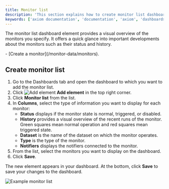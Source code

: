 ```yaml
---
title: Monitor list
description: 'This section explains how to create monitor list dashboard elements and add them to your dashboard.'
keywords: ['axiom documentation', 'documentation', 'axiom', 'dashboards', 'collaboration', 'queries', 'visualizations', 'filters', 'charts', 'simple query builder', 'advanced query builder']
---
```



The monitor list dashboard element provides a visual overview of the monitors you specify. It offers a quick glance into important developments about the monitors such as their status and history.

<Prerequisites />
- [Create a monitor](/monitor-data/monitors).

## Create monitor list

1. Go to the Dashboards tab and open the dashboard to which you want to add the monitor list.
1. Click <img src="/doc-assets/icons/plus.svg" className="inline-icon" alt="Add element" /> **Add element** in the top right corner.
1. Click **Monitor list** from the list.
1. In **Columns**, select the type of information you want to display for each monitor:
    - **Status** displays if the monitor state is normal, triggered, or disabled.
    - **History** provides a visual overview of the recent runs of the monitor. Green squares mean normal operation and red squares mean triggered state.
    - **Dataset** is the name of the dataset on which the monitor operates.
    - **Type** is the type of the monitor.
    - **Notifiers** displays the notifiers connected to the monitor.
1. From the list, select the monitors you want to display on the dashboard.
1. Click **Save**.

The new element appears in your dashboard. At the bottom, click **Save** to save your changes to the dashboard.

<Frame>
  <img src="/doc-assets/shots/monitor-list.png" alt="Example monitor list" />
</Frame>
